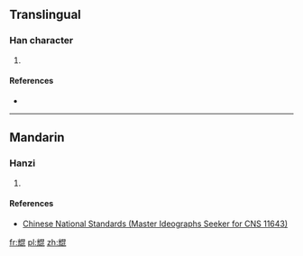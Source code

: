 ==Translingual==

===Han character===
{{Han char|rn=42|rad=小|as=11|sn=14|four=|canj=火山日心心 (FUAPP)}}

# {{defn|Han|sort=小11}}

====References====
* {{Han ref|kx=0125.251|hdz=10565.211|uh=5C21|ud=23585}}

----

==Mandarin==

===Hanzi===
{{cmn-hanzi|pin=[[hùn]] ([[hun4]])|wg=hun<sup>4</sup>}}

# {{defn|lang=cmn|sort=小11}}

====References====
*[http://www.cns11643.gov.tw/AIDB/query_general_view.do?page=3&code=6525 Chinese National Standards (Master Ideographs Seeker for CNS 11643)]

[[fr:尡]]
[[pl:尡]]
[[zh:尡]]